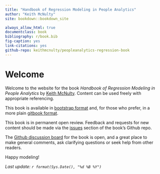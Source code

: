 ```yaml
--- 
title: "Handbook of Regression Modeling in People Analytics"
author: "Keith McNulty"
site: bookdown::bookdown_site

always_allow_html: true
documentclass: book
bibliography: r/book.bib
fig-caption: yes
link-citations: yes
github-repo: keithmcnulty/peopleanalytics-regression-book
---
```


# Welcome {-}

Welcome to the website for the book *Handbook of Regression Modeling in People Analytics* by [Keith McNulty](https://twitter.com/dr_keithmcnulty).  Content can be used freely with appropriate referencing.

This book is available in [bootstrap format](http://peopleanalytics-regression-book.org) and, for those who prefer, in a more plain [gitbook format](http://peopleanalytics-regression-book.org/gitbook).

This book is in permanent open review.  Feedback and requests for new content should be made via the [issues](https://github.com/keithmcnulty/peopleanalytics-regression-book/issues) section of the book's Github repo.

The [Github discussion board](https://github.com/keithmcnulty/peopleanalytics-regression-book/discussions) for the book is open, and a great place to make general comments, ask clarifying questions or seek help from other readers.  

Happy modeling!

*Last update:  `r format(Sys.Date(), "%d %B %Y")`*









